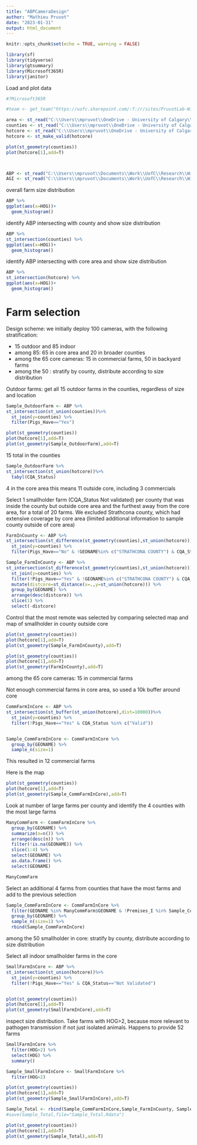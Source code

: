```yaml
---
title: "ABPCameraDesign"
author: "Mathieu Pruvot"
date: "2023-01-31"
output: html_document
---
```


```r
knitr::opts_chunk$set(echo = TRUE, warning = FALSE)
```


```r
library(sf)
library(tidyverse)
library(gtsummary)
library(Microsoft365R)
library(janitor)
```

Load and plot data
```r
#?Microsoft365R

#team <- get_team("https://uofc.sharepoint.com/:f:/r/sites/PruvotLab-WildPigProject/")

area <- st_read("C:\\Users\\mpruvot\\OneDrive - University of Calgary\\Wild Pig Project\\Luis\\3. Raw Data\\ABPork camera design\\V4-1_TWP_cameras2.shp")
counties <- st_read("C:\\Users\\mpruvot\\OneDrive - University of Calgary\\Wild Pig Project\\Luis\\3. Raw Data\\ABPork camera design\\RURAL_cameras1.shp")
hotcore <- st_read("C:\\Users\\mpruvot\\OneDrive - University of Calgary\\Wild Pig Project\\Luis\\3. Raw Data\\ABPork camera design\\V4-1_TWP_clip_RURAL_cameras1.shp")
hotcore <- st_make_valid(hotcore)
```


```r
plot(st_geometry(counties))
plot(hotcore[1],add=T)




```



```r
ABP <- st_read("C:\\Users\\mpruvot\\Documents\\Work\\UofC\\Research\\Wild pigs\\Data analysis\\Join_ABPtoAGIswine.shp")
AGI <- st_read("C:\\Users\\mpruvot\\Documents\\Work\\UofC\\Research\\Wild pigs\\Data analysis\\AGI_swine.shp")

```



overall farm size distribution
```r
ABP %>% 
ggplot(aes(x=HOG))+
  geom_histogram()
```

identify ABP intersecting with county and show size distribution
```r
ABP %>% 
st_intersection(counties) %>% 
ggplot(aes(x=HOG))+
  geom_histogram()
```

identify ABP intersecting with core area and show size distribution
```r
ABP %>% 
st_intersection(hotcore) %>% 
ggplot(aes(x=HOG))+
  geom_histogram()
```

# Farm selection

Design scheme:
we initially deploy 100 cameras, with the following stratification:

- 15 outdoor and 85 indoor
- among 85: 65 in core area and 20 in broader counties
- among the 65 core cameras: 15 in commercial farms, 50 in backyard farms
- among the 50 : stratify by county, distribute according to size distribution


Outdoor farms: get all 15 outdoor farms in the counties, regardless of size and location

```r
Sample_OutdoorFarm <- ABP %>% 
st_intersection(st_union(counties))%>% 
  st_join(y=counties) %>% 
  filter(Pigs_Have=="Yes") 

plot(st_geometry(counties))
plot(hotcore[1],add=T)
plot(st_geometry(Sample_OutdoorFarm),add=T)
```

15 total in the counties

```r
Sample_OutdoorFarm %>% 
st_intersection(st_union(hotcore))%>% 
  tabyl(CQA_Status)
```
4 in the core area
this means 11 outside core, including 3 commercials


Select 1 smallholder farm (CQA_Status Not validated) per county that was inside the county but outside core area and the furthest away from the core area, for a total of 20 farms. We excluded Strathcona county, which had extensive coverage by core area (limited additional information to sample county outside of core area)

```r
FarmInCounty <- ABP %>% 
st_intersection(st_difference(st_geometry(counties),st_union(hotcore)))%>% 
  st_join(y=counties) %>% 
  filter(Pigs_Have=="No" & !GEONAME%in% c("STRATHCONA COUNTY") & CQA_Status=="Not Validated")

Sample_FarmInCounty <- ABP %>% 
st_intersection(st_difference(st_geometry(counties),st_union(hotcore)))%>% 
  st_join(y=counties) %>% 
  filter(!Pigs_Have=="Yes" & !GEONAME%in% c("STRATHCONA COUNTY") & CQA_Status=="Not Validated") %>% 
  mutate(distcore=st_distance(x=.,y=st_union(hotcore))) %>% 
  group_by(GEONAME) %>% 
  arrange(desc(distcore)) %>% 
  slice(1) %>% 
  select(-distcore)
```

Control that the most remote was selected by comparing selected map and map of smallholder in county outside core
```r
plot(st_geometry(counties))
plot(hotcore[1],add=T)
plot(st_geometry(Sample_FarmInCounty),add=T)

plot(st_geometry(counties))
plot(hotcore[1],add=T)
plot(st_geometry(FarmInCounty),add=T)
```

among the 65 core cameras: 15 in commercial farms


Not enough commercial farms in core area, so used a 10k buffer around core
```r
CommFarmInCore <- ABP %>% 
st_intersection(st_buffer(st_union(hotcore),dist=10000))%>% 
  st_join(y=counties) %>% 
  filter(!Pigs_Have=="Yes" & CQA_Status %in% c("Valid"))


Sample_CommFarmInCore <- CommFarmInCore %>% 
  group_by(GEONAME) %>% 
  sample_n(size=1)
```
This resulted in 12 commercial farms

Here is the map
```r
plot(st_geometry(counties))
plot(hotcore[1],add=T)
plot(st_geometry(Sample_CommFarmInCore),add=T)


```

Look at number of large farms per county and identify the 4 counties with the most large farms


```r
ManyCommFarm <- CommFarmInCore %>% 
  group_by(GEONAME) %>% 
  summarize(n=n()) %>% 
  arrange(desc(n)) %>% 
  filter(!is.na(GEONAME)) %>% 
  slice(1:4) %>% 
  select(GEONAME) %>% 
  as.data.frame() %>% 
  select(GEONAME)

ManyCommFarm
```

Select an additional 4 farms from counties that have the most farms and add to the previous selection
```r
Sample_CommFarmInCore <- CommFarmInCore %>% 
  filter(GEONAME %in% ManyCommFarm$GEONAME & !Premises_I %in% Sample_CommFarmInCore$Premises_I) %>% 
  group_by(GEONAME) %>% 
  sample_n(size=1) %>% 
  rbind(Sample_CommFarmInCore)
```

among the 50 smallholder in core: stratify by county, distribute according to size distribution

Select all indoor smallholder farms in the core
```r
SmallFarmInCore <- ABP %>% 
st_intersection(st_union(hotcore))%>% 
  st_join(y=counties) %>% 
  filter(!Pigs_Have=="Yes" & CQA_Status=="Not Validated")


plot(st_geometry(counties))
plot(hotcore[1],add=T)
plot(st_geometry(SmallFarmInCore),add=T)
```

inspect size distribution. Take farms with HOG>2, because more relevant to pathogen transmission if not just isolated animals. Happens to provide 52 farms
```r
SmallFarmInCore %>% 
  filter(HOG>2) %>% 
  select(HOG) %>% 
  summary()
```


```r

Sample_SmallFarmInCore <- SmallFarmInCore %>% 
  filter(HOG>2)


```

```r
plot(st_geometry(counties))
plot(hotcore[1],add=T)
plot(st_geometry(Sample_SmallFarmInCore),add=T)

```
```r
Sample_Total <- rbind(Sample_CommFarmInCore,Sample_FarmInCounty, Sample_OutdoorFarm, Sample_SmallFarmInCore)
#save(Sample_Total,file="Sample_Total.Rdata")
```

```r
plot(st_geometry(counties))
plot(hotcore[1],add=T)
plot(st_geometry(Sample_Total),add=T)
```


